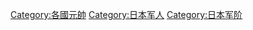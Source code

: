 {{Catnav|頁面分類|各種主題的頁面分類|按國家分類|各國歷史|各國元帥}}
{{Catnav|頁面分類|历史|各國歷史|日本历史|日本歷史人物}}
{{Catnav|頁面分類|历史|各國歷史|各國元帥}}
{{Catnav|頁面分類|人物|各國人物|日本人|日本軍事人物}}
{{Catnav|頁面分類|人物|各國人物|日本人|日本歷史人物}}
{{Catnav|頁面分類|人物|各國人物|各國軍事人物|日本軍事人物}}

[[Category:各國元帥|Category:各國元帥]]
[[Category:日本军人|Category:日本军人]]
[[Category:日本军阶|Category:日本军阶]]